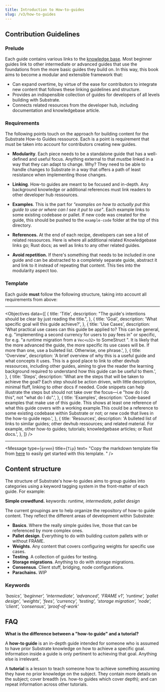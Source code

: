 ```yaml
---
title: Introduction to How-to-guides
slug: /v3/how-to-guides
---
```


## Contribution Guidelines

### Prelude

Each guide contains various links to the [knowledge base](/v3/docs). Most beginner guides link to other intermediate or advanced guides that use the foundations from the more basic guides they build on. In this way, this book aims to become a modular and extensible framework that:

- Can expand overtime, by virtue of the ease for contributors to integrate new content that follows these linking guidelines and structure.
- Provides an indispensible collection of guides for developers of all levels building with Substrate.
- Connects related resources from the developer hub, including documentation and knowledgebase article.

### Requirements

The following points touch on the approach for building content for the Substrate How-to Guides ressource. Each is a point is requirement that must be taken into account for contributors creating new guides.

- **Modularity**. Each piece needs to be a standalone guide that has a well-defined and useful focus. Anything external to that mustbe linked in a way that they can adapt to change. Why? They need to be able to handle changes to Substrate in a way that offers a path of least resistance when implementing those changes.

- **Linking**. How-to guides are meant to be focused and in-depth. Any background knowledge or additional references must link readers to other developer hub ressources.

- **Examples**. This is the part for _"examples on how to actually put this guide to use or where can I see it put to use"_. Each example links to some existing codebase or pallet. If new code was created for the guide, this should be pushed to the `example-code` folder at the top of this directory.

- **References.** At the end of each recipe, developers can see a list of related ressources. Here is where all additional related Knowledgebase links go; Rust docs; as well as links to any other related guides.

- **Avoid repetition.** If there's something that needs to be included in one guide and can be abstracted to a completely separate guide, abstract it and link to it instead of repeating that content. This ties into the modularity aspect too.

### Template

Each guide **must** follow the following structure, taking into account all requirements from above:

---

<Objectives
  data={[
    {
      title: 'Title',
      description:
        "The guide's intentions should be clear by just reading the title.",
    },
    {
      title: 'Goal',
      description: 'What specific goal will this guide achieve?',
    },
    {
      title: 'Use Cases',
      description:
        'What practical use cases can this guide be applied to? This can be general, e.g. "implementing a second currency for users to pay fees in" or specific, for e.g. "a runtime migration from a `Vec<u32>` to SomeStruct ". It is likely that the more advanced the guide, the more specific its use cases will be. If more than one, use a bulleted list. Otherwise, one phrase.',
    },
    {
      title: 'Overview',
      description:
        'A brief overview of why this is a useful guide and what concepts it uses. This is a good place to link to other devhub ressources, including other guides, aiming to give the reader the learning background required to understand how this guide can be useful to them.',
    },
    {
      title: 'Steps',
      description:
        'What are the steps that will be taken to achieve the goal? Each step should be action driven, with little description, minimal fluff, linking to other docs if needed. Code snippets can help illustrate the steps but should not take over the focus&mdash;i.e "how do I do this", not "what do I do".',
    },
    {
      title: 'Examples',
      description:
        'Code-based examples that make use of this guide. This shows at least one reference of what this guide covers with a working example.This could be a reference to some existing codebase within Substrate or not; or new code that lives in the how-to guide repo.',
    },
    {
      title: 'Resources',
      description:
        'A bulleted list of links to similar guides; other devhub ressources; and related material. For example, other how-to guides; tutorials; knowledgebase articles; or Rust docs.',
    },
  ]}
/>

---

<Message
  type={`green`}
  title={`Tip`}
  text=
    "Copy the markdown template file from
    [here](https://github.com/substrate-developer-hub/substrate-how-to-guides/blob/main/docs/contribute/how-to-template.md)
    to easily get started with this template.
    "
/>

## Content structure

The structure of Substrate's how-to guides aims to group guides into categories using a keyword tagging system in the
front-matter of each guide. For example:

**Simple crowdfund.**
keywords: _runtime, intermediate, pallet design_

The current groupings are to help organize the repository of how-to guide content. They reflect the different
areas of development within Substrate:

- **Basics**. Where the really simple guides live, those that can be referenced by more complex ones.
- **Pallet design**. Everything to do with building custom pallets with or without FRAME.
- **Weights**. Any content that covers configuring weights for specific use cases.
- **Testing**. A collection of guides for testing.
- **Storage migrations**. Anything to do with storage migrations.
- **Consensus**. Client stuff, bridging, node configurations.
- **Parachains.** _WIP_

### Keywords

_'basics', 'beginner', 'intermediate', 'advanced', 'FRAME v1', 'runtime', 'pallet design', 'weights', 'fees', 'currency', 'testing', 'storage migration', 'node', 'client', 'consensus', 'proof-of-work'_

## FAQ

**What is the difference between a "how-to guide" and a tutorial?**

A **how-to guide** is an in-depth guide intended for someone who is assumed to have prior Substrate knowledge on how to achieve a specific goal. Information inside a guide is only pertinent to achieving that goal. Anything else is irrelevant.

A **tutorial** is a lesson to teach someone how to achieve something assuming they have no prior knowledge on the subject. They contain more details on the subject; cover breadth (vs. how-to guides which cover depth); and can repeat information across other tutorials.

